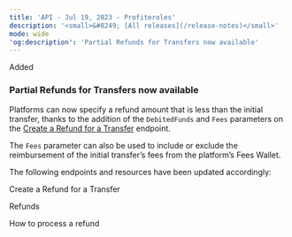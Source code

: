 ```yaml
---
title: 'API - Jul 19, 2023 - Profiteroles'  
description: '<small>&#8249; [All releases](/release-notes)</small>'  
mode: wide  
'og:description': 'Partial Refunds for Transfers now available'  
---
```

<div class="release-notes-page">

<div class="pill pill-green">Added</div> 
  
### Partial Refunds for Transfers now available  

Platforms can now specify a refund amount that is less than the initial transfer, thanks to the addition of the `DebitedFunds` and `Fees` parameters on the <a href="/api-reference/refunds/create-refund-transfer">Create a Refund for a Transfer</a> endpoint.  

The `Fees` parameter can also be used to include or exclude the reimbursement of the initial transfer’s fees from the platform’s Fees Wallet.  

The following endpoints and resources have been updated accordingly:  

<Card title="Endpoint" href="/api-reference/refunds/create-refund-transfer">Create a Refund for a Transfer</Card>  

<Card title="Guide" href="/guides/refunds">Refunds</Card>  

<Card title="How to" href="/guides/refunds/how-to">How to process a refund</Card>

</div>